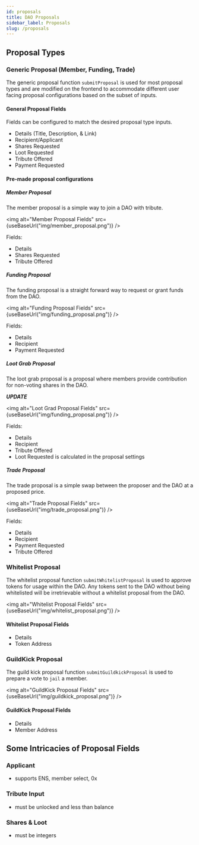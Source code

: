 ```yaml
---
id: proposals
title: DAO Proposals
sidebar_label: Proposals
slug: /proposals
---
```



## Proposal Types

### Generic Proposal (Member, Funding, Trade)

The generic proposal function `submitProposal` is used for most proposal types and are modified on the frontend to accommodate different user facing proposal configurations based on the subset of inputs.

#### General Proposal Fields

Fields can be configured to match the desired proposal type inputs.

- Details (Title, Description, & Link)
- Recipient/Applicant
- Shares Requested
- Loot Requested
- Tribute Offered
- Payment Requested

#### Pre-made proposal configurations

##### Member Proposal

The member proposal is a simple way to join a DAO with tribute.

<img alt="Member Proposal Fields" src={useBaseUrl("img/member_proposal.png")} />

Fields:

- Details
- Shares Requested
- Tribute Offered

##### Funding Proposal

The funding proposal is a straight forward way to request or grant funds from the DAO.

<img
  alt="Funding Proposal Fields"
  src={useBaseUrl("img/funding_proposal.png")}
/>

Fields:

- Details
- Recipient
- Payment Requested

##### Loot Grab Proposal

The loot grab proposal is a proposal where members provide contribution for non-voting shares in the DAO.

**_UPDATE_**

<img
  alt="Loot Grad Proposal Fields"
  src={useBaseUrl("img/funding_proposal.png")}
/>

Fields:

- Details
- Recipient
- Tribute Offered
- Loot Requested is calculated in the proposal settings

##### Trade Proposal

The trade proposal is a simple swap between the proposer and the DAO at a proposed price.

<img alt="Trade Proposal Fields" src={useBaseUrl("img/trade_proposal.png")} />

Fields:

- Details
- Recipient
- Payment Requested
- Tribute Offered

### Whitelist Proposal

The whitelist proposal function `submitWhitelistProposal` is used to approve tokens for usage within the DAO. Any tokens sent to the DAO without being whitelisted will be irretrievable without a whitelist proposal from the DAO.

<img
  alt="Whitelist Proposal Fields"
  src={useBaseUrl("img/whitelist_proposal.png")}
/>

#### Whitelist Proposal Fields

- Details
- Token Address

### GuildKick Proposal

The guild kick proposal function `submitGuildkickProposal` is used to prepare a vote to `jail` a member.

<img
  alt="GuildKick Proposal Fields"
  src={useBaseUrl("img/guildkick_proposal.png")}
/>

#### GuildKick Proposal Fields

- Details
- Member Address

## Some Intricacies of Proposal Fields

### Applicant

- supports ENS, member select, 0x

### Tribute Input

- must be unlocked and less than balance

### Shares & Loot

- must be integers
